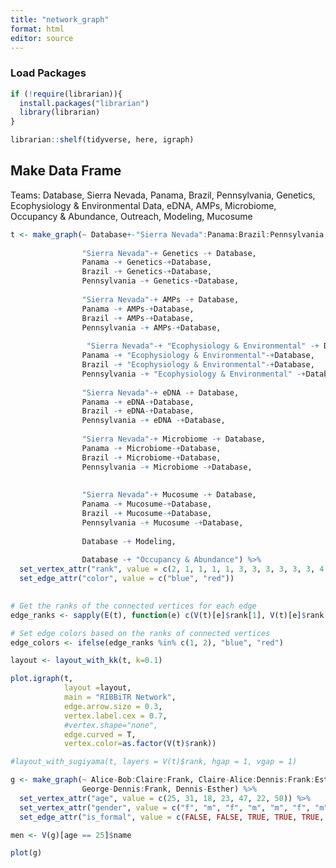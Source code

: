 ```yaml
---
title: "network_graph"
format: html
editor: source
---
```


### Load Packages
```r
if (!require(librarian)){
  install.packages("librarian")
  library(librarian)
}

librarian::shelf(tidyverse, here, igraph)
```

## Make Data Frame
Teams: Database, Sierra Nevada, Panama, Brazil, Pennsylvania, Genetics, Ecophysiology & Environmental Data, 
eDNA, AMPs, Microbiome, Occupancy & Abundance, Outreach, Modeling, Mucosume
```r

t <- make_graph(~ Database+-"Sierra Nevada":Panama:Brazil:Pennsylvania,
                
                "Sierra Nevada"-+ Genetics -+ Database,
                Panama -+ Genetics-+Database,
                Brazil -+ Genetics-+Database,
                Pennsylvania -+ Genetics-+Database,
                
                "Sierra Nevada"-+ AMPs -+ Database,
                Panama -+ AMPs-+Database,
                Brazil -+ AMPs-+Database,
                Pennsylvania -+ AMPs-+Database,
                
                 "Sierra Nevada"-+ "Ecophysiology & Environmental" -+ Database,
                Panama -+ "Ecophysiology & Environmental"-+Database,
                Brazil -+ "Ecophysiology & Environmental"-+Database,
                Pennsylvania -+ "Ecophysiology & Environmental" -+Database,
                
                "Sierra Nevada"-+ eDNA -+ Database,
                Panama -+ eDNA-+Database,
                Brazil -+ eDNA-+Database,
                Pennsylvania -+ eDNA -+Database,
                
                "Sierra Nevada"-+ Microbiome -+ Database,
                Panama -+ Microbiome-+Database,
                Brazil -+ Microbiome-+Database,
                Pennsylvania -+ Microbiome -+Database,
                
                
                "Sierra Nevada"-+ Mucosume -+ Database,
                Panama -+ Mucosume-+Database,
                Brazil -+ Mucosume-+Database,
                Pennsylvania -+ Mucosume -+Database,
                
                Database -+ Modeling,
                
                Database -+ "Occupancy & Abundance") %>%
  set_vertex_attr("rank", value = c(2, 1, 1, 1, 1, 3, 3, 3, 3, 3, 3, 4, 4)) %>% 
  set_edge_attr("color", value = c("blue", "red"))
  

# Get the ranks of the connected vertices for each edge
edge_ranks <- sapply(E(t), function(e) c(V(t)[e]$rank[1], V(t)[e]$rank[2]))

# Set edge colors based on the ranks of connected vertices
edge_colors <- ifelse(edge_ranks %in% c(1, 2), "blue", "red")

layout <- layout_with_kk(t, k=0.1)

plot.igraph(t, 
            layout =layout,
            main = "RIBBiTR Network",
            edge.arrow.size = 0.3,
            vertex.label.cex = 0.7, 
            #vertex.shape="none",
            edge.curved = T,
            vertex.color=as.factor(V(t)$rank))

#layout_with_sugiyama(t, layers = V(t)$rank, hgap = 1, vgap = 1)

```

```r

g <- make_graph(~ Alice-Bob:Claire:Frank, Claire-Alice:Dennis:Frank:Esther,
                George-Dennis:Frank, Dennis-Esther) %>%
  set_vertex_attr("age", value = c(25, 31, 18, 23, 47, 22, 50)) %>%
  set_vertex_attr("gender", value = c("f", "m", "f", "m", "m", "f", "m")) %>%
  set_edge_attr("is_formal", value = c(FALSE, FALSE, TRUE, TRUE, TRUE, FALSE, TRUE, FALSE, FALSE))

men <- V(g)[age == 25]$name

plot(g)
```

